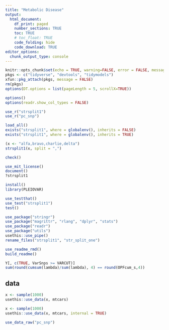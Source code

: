 ```yaml
---
title: "Metabolic Disease"
output:
  html_document:
    df_print: paged
    number_sections: TRUE
    toc: TRUE
    # toc_float: TRUE
    code_folding: hide
    code_download: TRUE
editor_options: 
  chunk_output_type: console
---
```


```r
knitr::opts_chunk$set(echo = TRUE, warning=FALSE, error = FALSE, message = FALSE, fig.width = 10, fig.height = 10)
pkgs <- c("tidyverse", "devtools", "tidymodels")
xfun::pkg_attach(pkgs, message = FALSE)
rm(pkgs)
options(DT.options = list(pageLength = 5, scrollX=TRUE))
```


```r
options()
options(readr.show_col_types = FALSE)
```


```r
use_r("strsplit1")
use_r("pc_snp")
```

```r
load_all()
exists("strsplit1", where = globalenv(), inherits = FALSE)
exists("strsplit1", where = globalenv(), inherits = TRUE)
```

```r
(x <- "alfa,bravo,charlie,delta")
strsplit1(x, split = ",")
```

```r
check()
```

```r
use_mit_license()
document()
?strsplit1
```
```r
install()
library(PLEIOVAR)
```

```r
use_testthat()
use_test("strsplit1")
test()
```


```r
use_package("stringr")
use_package("magrittr", "rlang", "dplyr", "stats")
use_package("readr")
use_package("utils")
usethis::use_pipe()
rename_files("strsplit1", "str_split_one")
```


```r
use_readme_rmd()
build_readme()
```


```r
Y[, c(TRUE, VarSnps >= VARCUT)]
sum(round(cumsum(lambda)/sum(lambda), 4) == round(OPFcum_s,4))
```

## data

```r
x <- sample(1000)
usethis::use_data(x, mtcars)
```

```r
x <- sample(1000)
usethis::use_data(x, mtcars, internal = TRUE)
```
```r
use_data_raw("pc_snp")
```


